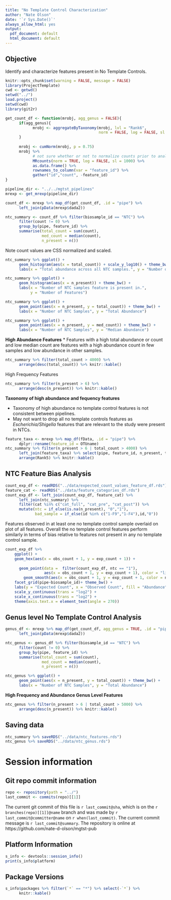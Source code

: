 ```yaml
---
title: "No Template Control Characterization"
author: "Nate Olson"
date: '`r Sys.Date()`'
always_allow_html: yes
output:
  pdf_document: default
  html_document: default
---
```


## Objective
Identify and characterize features present in No Template Controls. 

```r
knitr::opts_chunk$set(warning = FALSE, message = FALSE)
library(ProjectTemplate)
cwd <- getwd()
setwd("../")
load.project()
setwd(cwd)
library(git2r)
```

```r
get_count_df <- function(mrobj, agg_genus = FALSE){
      if(agg_genus){
            mrobj <- aggregateByTaxonomy(mrobj, lvl = "Rank6", 
                                         norm = FALSE, log = FALSE, sl = 1)
      }
      
      mrobj <- cumNorm(mrobj, p = 0.75)
      mrobj %>%
            # not sure whether or not to normalize counts prior to analysis
            MRcounts(norm = TRUE, log = FALSE, sl = 1000) %>%  
            as.data.frame() %>% 
            rownames_to_column(var = "feature_id") %>% 
            gather("id","count", -feature_id)
}

pipeline_dir <- "../../mgtst_pipelines"
mrexp <- get_mrexp(pipeline_dir)


```

```r
count_df <- mrexp %>% map_df(get_count_df, .id = "pipe") %>% 
      left_join(pData(mrexp$dada2))
```


```r
ntc_summary <- count_df %>% filter(biosample_id == "NTC") %>% 
      filter(count != 0) %>% 
      group_by(pipe, feature_id) %>% 
      summarise(total_count = sum(count),
                med_count = median(count), 
                n_present = n())
```

Note count values are CSS normalized and scaled. 
```r
ntc_summary %>% ggplot() + 
      geom_histogram(aes(x = total_count)) + scale_y_log10() + theme_bw() +
      labs(x = "Total abundance across all NTC samples.", y = "Number of Features")
```

```r
ntc_summary %>% ggplot() + 
      geom_histogram(aes(x = n_present)) + theme_bw() +
      labs(x = "Number of NTC samples feature is present in.", 
           y = "Number of Features")
```


```r
ntc_summary %>% ggplot() + 
      geom_point(aes(x = n_present, y = total_count)) + theme_bw() +
      labs(x = "Number of NTC Samples", y = "Total Abundance")
```

```r
ntc_summary %>% ggplot() + 
      geom_point(aes(x = n_present, y = med_count)) + theme_bw() +
      labs(x = "Number of NTC Samples", y = "Median Abundance")
```

__High Abundance Features__
* Features with a high total abundance or count and low median count are features with a high abundance count in few samples and low abundance in other samples. 

```r
ntc_summary %>% filter(total_count > 4000) %>% 
      arrange(desc(total_count)) %>% knitr::kable()
```

High Frequency Features
```r
ntc_summary %>% filter(n_present > 6) %>% 
      arrange(desc(n_present)) %>% knitr::kable()
```

__Taxonomy of high abundance and fequency features__  

* Taxonomy of high abundance no template control features is not consistent between pipelines.  
* May not want to drop all no template controls features as _Escherichia/Shigella_ features that are relevant to the study were present in NTCs.  

```r
feature_taxa <- mrexp %>% map_df(fData, .id = "pipe") %>% 
      dplyr::rename(feature_id = OTUname)
ntc_summary %>% filter(n_present > 6 | total_count > 4000) %>% 
      left_join(feature_taxa) %>% select(pipe, feature_id, n_present, total_count, Rank5, Rank6) %>% 
      arrange(Rank5) %>% knitr::kable()
```

## NTC Feature Bias Analysis
```r
count_exp_df <- readRDS("../data/expected_count_values_feature_df.rds")
feature_cat <- readRDS("../data/feature_categories_df.rds")
count_exp_df <- left_join(count_exp_df, feature_cat) %>%
      left_join(ntc_summary) %>%
      filter(cat %in% c("cat_full", "cat_pre", "cat_post")) %>%
      mutate(ntc = if_else(is.na(n_present), "0","1"),
             bad_sample = if_else(id %in% c("1-F9","1-F4"),id,"0"))
```

Features observed in at least one no template control sample overlaid on plot of all features. 
Overall the no template control features perform similarly in terms of bias relative to features not present in any no template control sample. 
```r
count_exp_df %>%
    ggplot() + 
    geom_hex(aes(x = obs_count + 1, y = exp_count + 1)) + 
  
      geom_point(data =  filter(count_exp_df, ntc == "1"),
                 aes(x = obs_count + 1, y = exp_count + 1), color = "lightgreen", alpha = 0.25) + 
        geom_smooth(aes(x = obs_count + 1, y = exp_count + 1, color = ntc)) + 
    facet_grid(pipe~biosample_id)+ theme_bw() + 
    labs(y = "Expected Count", x = "Observed Count", fill = "Abundance") + 
    scale_y_continuous(trans = "log2") + 
    scale_x_continuous(trans = "log2") + 
    theme(axis.text.x = element_text(angle = 270))
```

## Genus level No Template Control Analysis

```r
genus_df <- mrexp %>% map_df(get_count_df, agg_genus = TRUE, .id = "pipe") %>% 
      left_join(pData(mrexp$dada2))
```


```r
ntc_genus <- genus_df %>% filter(biosample_id == "NTC") %>% 
      filter(count != 0) %>% 
      group_by(pipe, feature_id) %>% 
      summarise(total_count = sum(count),
                med_count = median(count), 
                n_present = n())
```


```r
ntc_genus %>% ggplot() + 
      geom_point(aes(x = n_present, y = total_count)) + theme_bw() +
      labs(x = "Number of NTC Samples", y = "Total Abundance")
```


__High Frequency and Abundance Genus Level Features__
```r
ntc_genus %>% filter(n_present > 6 | total_count > 5000) %>% 
      arrange(desc(n_present)) %>% knitr::kable()
```

## Saving data 
```r
ntc_summary %>% saveRDS("../data/ntc_features.rds")
ntc_genus %>% saveRDS("../data/ntc_genus.rds")
```


# Session information 

## Git repo commit information
```r
repo <- repository(path = "../")
last_commit <- commits(repo)[[1]]
```

The current git commit of this file is `r last_commit@sha`, which is on the `r branches(repo)[[1]]@name` branch and was made by `r last_commit@committer@name` on `r when(last_commit)`. The current commit message is `r last_commit@summary`. The repository is online at https://github.com/nate-d-olson/mgtst-pub  


## Platform Information
```r
s_info <- devtools::session_info()
print(s_info$platform)
```


## Package Versions
```r
s_info$packages %>% filter(`*` == "*") %>% select(-`*`) %>% 
      knitr::kable()
```